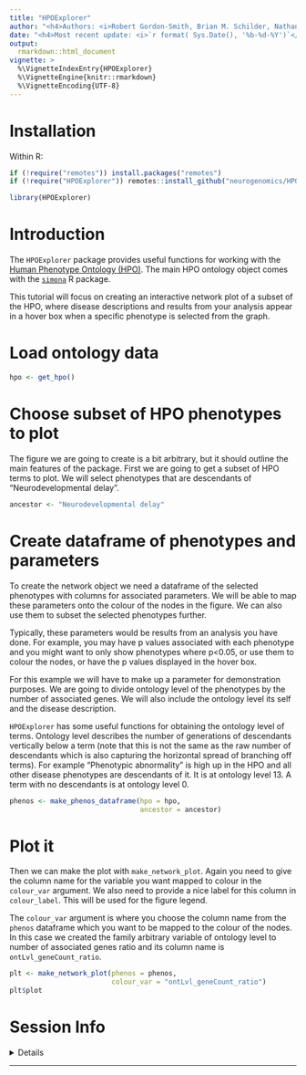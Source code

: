 ```yaml
---
title: "HPOExplorer"
author: "<h4>Authors: <i>Robert Gordon-Smith, Brian M. Schilder, Nathan G .Skene</i></h4>" 
date: "<h4>Most recent update: <i>`r format( Sys.Date(), '%b-%d-%Y')`</i></h4>"
output:
  rmarkdown::html_document
vignette: >
  %\VignetteIndexEntry{HPOExplorer}
  %\VignetteEngine{knitr::rmarkdown}
  %\VignetteEncoding{UTF-8}
---
```


# Installation 

Within R: 

```r
if (!require("remotes")) install.packages("remotes")
if (!require("HPOExplorer")) remotes::install_github("neurogenomics/HPOExplorer")
```

```r
library(HPOExplorer)
```

# Introduction 

The `HPOExplorer` package provides useful functions for working with 
the [Human Phenotype Ontology (HPO)](https://hpo.jax.org/app/). 
The main HPO ontology object comes with the 
[`simona`](https://bioconductor.org/packages/release/bioc/html/simona.html) 
R package.

This tutorial will focus on creating an interactive network plot of 
a subset of the HPO, where disease descriptions and results from your
analysis appear in a hover box when a specific phenotype is
selected from the graph. 

# Load ontology data 

```r
hpo <- get_hpo()
```

# Choose subset of HPO phenotypes to plot

The figure we are going to create is a bit arbitrary, 
but it should outline the main features of the package. 
First we are going to get a subset of HPO terms to plot. 
We will select phenotypes that are descendants of
"Neurodevelopmental delay".  

```r
ancestor <- "Neurodevelopmental delay"
```


# Create dataframe of phenotypes and parameters

To create the network object we need a dataframe of the selected phenotypes with columns for associated parameters. We will be able to map these parameters onto the colour of the nodes in the figure. We can also use them to subset the selected phenotypes further. 

Typically, these parameters would be results from an analysis you have done. For example, you may have p values associated with each phenotype and you might want to only show phenotypes where p<0.05, or use them to colour the nodes, or have the p values displayed in the hover box. 

For this example we will have to make up a parameter for demonstration purposes. We are going to divide ontology level of the phenotypes by the number of associated genes. We will also include the ontology level its self and the disease description.

`HPOExplorer` has some useful functions for obtaining the ontology level of terms. Ontology level describes the number of generations of descendants vertically below a term (note that this is not the same as the raw number of descendants which is also capturing the horizontal spread of branching off terms). For example "Phenotypic abnormality" is high up in the HPO and all other disease phenotypes are descendants of it. It is at ontology level 13. A term with no descendants is at ontology level 0. 

```r
phenos <- make_phenos_dataframe(hpo = hpo, 
                                ancestor = ancestor)
```

# Plot it
Then we can make the plot with `make_network_plot`. Again you need to give the column name for the variable you want mapped to colour in the `colour_var` argument. We also need to provide a nice label for this column in `colour_label`. This will be used for the figure legend. 


The `colour_var` argument is where you choose the column name from the `phenos` dataframe which you want to be mapped to the colour of the nodes. In this case we created the family arbitrary variable of ontology level to number of associated genes ratio and its column name is `ontLvl_geneCount_ratio`. 


```r
plt <- make_network_plot(phenos = phenos, 
                         colour_var = "ontLvl_geneCount_ratio")
plt$plot
```


# Session Info 

<details> 

```r
utils::sessionInfo()
```

</details>  
<hr>

